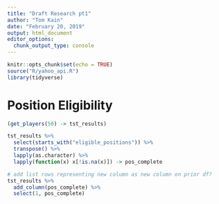 ```yaml
---
title: "Draft Research pt1"
author: "Tom Kain"
date: "February 20, 2019"
output: html_document
editor_options: 
  chunk_output_type: console
---
```


```r
knitr::opts_chunk$set(echo = TRUE)
source("R/yahoo_api.R")
library(tidyverse)
```

# Position Eligibility
```r
(get_players(50) -> tst_results)

tst_results %>%
  select(starts_with("eligible_positions")) %>%
  transpose() %>%
  lapply(as.character) %>%
  lapply(function(x) x[!is.na(x)]) -> pos_complete

# add list rows representing new column as new column on prior df?
tst_results %>%
  add_column(pos_complete) %>%
  select(1, pos_complete)



```
         
